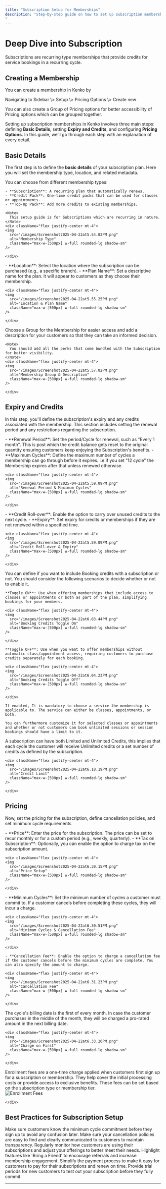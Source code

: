 ```yaml
---
title: "Subscription Setup for Memberships"
description: "Step-by-step guide on how to set up subscription memberships in Kenko, covering basic details, expiry & credits, and pricing.
"
---
```


# Deep Dive into Subscription

Subscriptions are recurring type memberships that provide credits for service bookings in a recurring cycle.

## Creating a Membership

You can create a membership in Kenko by

<Note>
  Navigating to Sidebar \> Setup \> Pricing Options \> Create new
</Note>

You can also create a Group of Pricing options for better accessibility of Pricing options which can be grouped together.

Setting up subscription memberships in Kenko involves three main steps: defining **Basic Details**, setting **Expiry and Credits**, and configuring **Pricing Options**. In this guide, we’ll go through each step with an explanation of every detail.

## Basic Details

The first step is to define the **basic details** of your subscription plan. Here you will set the membership type, location, and related metadata.

<AccordionGroup>
  <Accordion title="Membership Type" icon="rotate">
    You can choose from different membership types:

    - **Subscription**: A recurring plan that automatically renews.
    - **Credit Pack**: One-time credit packs that can be used for classes or appointments.
    - **Top-Up Pack**: Add more credits to existing memberships.

    <Note>
      This setup guide is for Subscriptions which are recurring in nature.
    </Note>
    <div className="flex justify-center mt-4">
    <img
      src="/images/Screenshot2025-04-22at5.54.02PM.png"
      alt="Membership Type"
      className="max-w-[500px] w-full rounded-lg shadow-sm"
    />

    </div>
  </Accordion>
  <Accordion title="Location & Plan Name" icon="location-pin">
    - **Location**: Select the location where the subscription can be purchased (e.g., a specific branch).
    - **Plan Name**: Set a descriptive name for the plan. It will appear to customers as they choose their membership.

    <div className="flex justify-center mt-4">
    <img
      src="/images/Screenshot2025-04-22at5.55.25PM.png"
      alt="Location & Plan Name"
      className="max-w-[500px] w-full rounded-lg shadow-sm"
    />

    </div>
  </Accordion>
  <Accordion title="Membership Group & Description" icon="icons">
    Choose a Group for the Membership for easier access and add a description for your customers so that they can take an informed decision.

    <Note>
      You should add all the perks that come bundled with the Subscription for better visibility.
    </Note>
    <div className="flex justify-center mt-4">
    <img
      src="/images/Screenshot2025-04-22at5.57.02PM.png"
      alt="Membership Group & Description"
      className="max-w-[500px] w-full rounded-lg shadow-sm"
    />

    </div>
  </Accordion>
</AccordionGroup>

## Expiry and Credits

In this step, you'll define the subscription's expiry and any credits associated with the membership. This section includes setting the renewal period and any restrictions regarding the subscription.

<AccordionGroup>
  <Accordion title="Renewal Period & Maximum Cycles" icon="calendar">
    - **Renewal Period**: Set the period/Cycle for renewal, such as "Every 1 month". This is post which the credit balance gets reset to the original quantity ensuring customers keep enjoying the Subscription's benefits.
    - **Maximum Cycles**: Define the maximum number of cycles a membership can go through before it expires. i.e if you set "12 cycle" the Membership expires after that unless renewed otherwise.

    <div className="flex justify-center mt-4">
    <img
      src="/images/Screenshot2025-04-22at5.59.09PM.png"
      alt="Renewal Period & Maximum Cycles"
      className="max-w-[500px] w-full rounded-lg shadow-sm"
    />

    </div>
  </Accordion>
  <Accordion title="Credit Roll-over & Expiry" icon="credit-card">
    - **Credit Roll-over**: Enable the option to carry over unused credits to the next cycle.
    - **Expiry**: Set expiry for credits or memberships if they are not renewed within a specified time.

    <div className="flex justify-center mt-4">
    <img
      src="/images/Screenshot2025-04-22at5.59.09PM.png"
      alt="Credit Roll-over & Expiry"
      className="max-w-[500px] w-full rounded-lg shadow-sm"
    />

    </div>
  </Accordion>
  <Accordion title="Booking Credits" icon="coins">
    You can define if you want to include Booking credits with a subscription or not. You should consider the following scenarios to decide whether or not to enable it.

    **Toggle ON**: Use when offering memberships that include access to classes or appointments or both as part of the plan, simplifying bookings for your members.

    <div className="flex justify-center mt-4">
    <img
      src="/images/Screenshot2025-04-22at6.03.44PM.png"
      alt="Booking Credits Toggle On"
      className="max-w-[500px] w-full rounded-lg shadow-sm"
    />

    </div>

    **Toggle OFF**: Use when you want to offer memberships without automatic class/appointment access, requiring customers to purchase credits separately for each booking.

    <div className="flex justify-center mt-4">
    <img
      src="/images/Screenshot2025-04-22at6.04.23PM.png"
      alt="Booking Credits Toggle Off"
      className="max-w-[500px] w-full rounded-lg shadow-sm"
    />

    </div>

    If enabled, It is mandatory to choose a service the membership is applicable to. The service can either be classes, appointments, or both.

    You can furthermore customize it for selected classes or appointments and whether or not customers can book unlimited sessions or session bookings should have a limit to it.
  </Accordion>
  <Accordion title="Credit Limit" icon="coin-vertical">
    A subscription can have both Limited and Unlimited Credits, this implies that each cycle the customer will receive Unlimited credits or a set number of credits as defined by the subscription.

    <div className="flex justify-center mt-4">
    <img
      src="/images/Screenshot2025-04-22at6.10.19PM.png"
      alt="Credit Limit"
      className="max-w-[500px] w-full rounded-lg shadow-sm"
    />

    </div>
  </Accordion>
</AccordionGroup>

## Pricing

Now, set the pricing for the subscription, define cancellation policies, and set minimum cycle requirements.

<AccordionGroup>
  <Accordion title="Price Setup" icon="dollar-sign">
    - **Price**: Enter the price for the subscription. The price can be set to recur monthly or for a custom period (e.g., weekly, quarterly).
    - **Tax on Subscription**: Optionally, you can enable the option to charge tax on the subscription amount.

    <div className="flex justify-center mt-4">
    <img
      src="/images/Screenshot2025-04-22at6.30.15PM.png"
      alt="Price Setup"
      className="max-w-[500px] w-full rounded-lg shadow-sm"
    />

    </div>
  </Accordion>
  <Accordion title="Minimum Cycles & Cancellation Fee" icon="calendar-lines">
    - **Minimum Cycles**: Set the minimum number of cycles a customer must commit to. If a customer cancels before completing these cycles, they will incur a charge.

    <div className="flex justify-center mt-4">
    <img
      src="/images/Screenshot2025-04-22at6.30.51PM.png"
      alt="Minimum Cycles & Cancellation Fee"
      className="max-w-[500px] w-full rounded-lg shadow-sm"
    />

    </div>

    - **Cancellation Fee**: Enable the option to charge a cancellation fee if the customer cancels before the minimum cycles are complete. You can also specify the amount to charge.

    <div className="flex justify-center mt-4">
    <img
      src="/images/Screenshot2025-04-22at6.31.23PM.png"
      alt="Cancellation Fee"
      className="max-w-[500px] w-full rounded-lg shadow-sm"
    />

    </div>
  </Accordion>
  <Accordion title="Charge on First" icon="calendar">
    The cycle's billing date is the first of every month. In case the customer purchases in the middle of the month, they will be charged a pro-rated amount in the next billing date.

    <div className="flex justify-center mt-4">
    <img
      src="/images/Screenshot2025-04-22at6.33.26PM.png"
      alt="Charge on First"
      className="max-w-[500px] w-full rounded-lg shadow-sm"
    />

    </div>
  </Accordion>
  <Accordion title="Enrollment Fees" icon="money-bill">
    Enrollment fees are a one-time charge applied when customers first sign up for a subscription or membership. They help cover the initial processing costs or provide access to exclusive benefits. These fees can be set based on the subscription type or membership tier.
    <div className="flex justify-center mt-4">
    <img
      src="/images/Screenshot2025-04-22at6.34.07PM.png"
      alt="Enrollment Fees"
      className="max-w-[500px] w-full rounded-lg shadow-sm"
    />

    </div>
  </Accordion>
</AccordionGroup>

## Best Practices for Subscription Setup

<CardGroup cols="2">
  <Card title="Define Clear Minimum Cycle Policies" icon="shield-check">
    Make sure customers know the minimum cycle commitment before they sign up to avoid any confusion later.
  </Card>
  <Card title="Clear Cancellation Terms" icon="ban">
    Make sure your cancellation policies are easy to find and clearly communicated to customers to maintain transparency.
  </Card>
  <Card title="Monitor Subscription Usage" icon="chart-line">
    Regularly monitor how customers are using their subscriptions and adjust your offerings to better meet their needs.
  </Card>
  <Card title="Promote 'Bring a Friend' Features" icon="user-plus">
    Highlight features like 'Bring a Friend' to encourage referrals and increase membership engagement.
  </Card>
  <Card title="Ensure Easy Payment Flow" icon="credit-card">
    Simplify the payment process to make it easy for customers to pay for their subscriptions and renew on time.
  </Card>
  <Card title="Offer Trials for New Subscribers" icon="hourglass-start">
    Provide trial periods for new customers to test out your subscription before they fully commit.
  </Card>
</CardGroup>

---